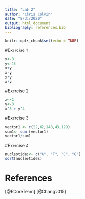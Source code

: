 ```yaml
---
title: "Lab 2"
author: "Chris Colvin"
date: "8/31/2020"
output: html_document
bibliography: references.bib
---
```


```r
knitr::opts_chunk$set(echo = TRUE)
```

#Exercise 1
```r
x<-3
y<-15
x+y
x-y
x*y
x/y
```
#Exercise 2
```r
x<-2
y<-3
x^5 > y^4
```
#Exercise 3
```r
vector1 <- c(22,62,148,43,129)
sum1<- sum (vector1)
vector1/sum1
```
#Exercise 4
```r
nucleotides<- c("A", "T", "C", "G")
sort(nucleotides)
```

# References
[@RCoreTeam]
[@Chang2015]